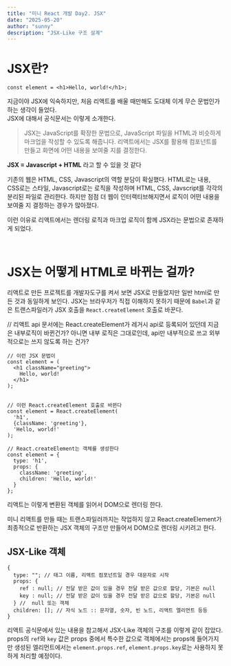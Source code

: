 ```yaml
---
title: "미니 React 개발 Day2. JSX"
date: "2025-05-20"
author: "sunny"
description: "JSX-Like 구조 설계"
---
```


# JSX란?

```
const element = <h1>Hello, world!</h1>;
```

지금이야 JSX에 익숙하지만, 처음 리액트를 배울 때만해도 도대체 이게 무슨 문법인가하는 생각이 들었다.  
JSX에 대해서 공식문서는 이렇게 소개한다.

> JSX는 JavaScript를 확장한 문법으로, JavaScript 파일을 HTML과 비슷하게 마크업을 작성할 수 있도록 해줍니다.
> 리액트에서는 JSX를 활용해 컴포넌트를 만들고 화면에 어떤 내용을 보여줄 지를 결정한다.

**JSX = Javascript + HTML** 라고 할 수 있을 것 같다

기존의 웹은 HTML, CSS, Javascript의 역할 분담이 확실했다. HTML로는 내용, CSS로는 스타일, Javascript로는 로직을 작성하며 HTML, CSS, Javscript를 각각의 분리된 파일로 관리한다.
하지만 점점 더 웹이 인터랙티브해지면서 로직이 어떤 내용을 보여줄 지 결정하는 경우가 많아졌다.

이런 이유로 리액트에서는 렌더링 로직과 마크업 로직이 함께 JSX라는 문법으로 존재하게 되었다.

<br />

# JSX는 어떻게 HTML로 바뀌는 걸까?

리액트로 만든 프로젝트를 개발자도구를 켜서 보면 JSX로 만들었지만 일반 html로 만든 것과 동일하게 보인다.
JSX는 브라우저가 직접 이해하지 못하기 때문에 `Babel`과 같은 트랜스파일러가 JSX 호출을 `React.createElement` 호출로 바꾼다.

// 리액트 api 문서에는 React.createElement가 레거시 api로 등록되어 있던데 지금은 내부로직이 바뀐건가? 아니면 내부 로직은 그대로인데,
api만 내부적으로 쓰고 외부적으로는 쓰지 않도록 하는 건가?

```
// 이런 JSX 문법이
const element = (
  <h1 className="greeting">
    Hello, world!
  </h1>
);


// 이런 React.createElement 호출로 바뀐다
const element = React.createElement(
  'h1',
  {className: 'greeting'},
  'Hello, world!'
);

// React.createElement는 객체를 생성한다
const element = {
  type: 'h1',
  props: {
    className: 'greeting',
    children: 'Hello, world!'
  }
};

```

리액트는 이렇게 변환된 객체를 읽어서 DOM으로 렌더링 한다.

미니 리액트를 만들 때는 트랜스파일러까지는 작업하지 않고 React.createElement가 최종적으로 반환하는 JSX 객체의 구조만 만들어서 DOM으로 렌더링 시키려고 한다.

## JSX-Like 객체

```
{
  type: ""; // 태그 이름, 리액트 컴포넌트일 경우 대문자로 시작
  props: {
    ref : null; // 전달 받은 값이 있을 경우 전달 받은 값으로 할당, 기본은 null
    key : null; // 전달 받은 값이 있을 경우 전달 받은 값으로 할당, 기본은 null
  } //  null 또는 객체
  children: []; // 자식 노드 :: 문자열, 숫자, 빈 노드, 리액트 엘리먼트 등등
}
```

리액트 공식문에서 있는 내용을 참고해서 JSX-Like 객체의 구조를 이렇게 같이 잡았다.
props의 `ref`와 `key` 값은 props 중에서 특수한 값으로 객체에서는 props에 들어가지만 생성된 엘리먼트에서는 `element.props.ref`, `element.props.key`로는 사용하지 못하게 처리할 예정이다.
